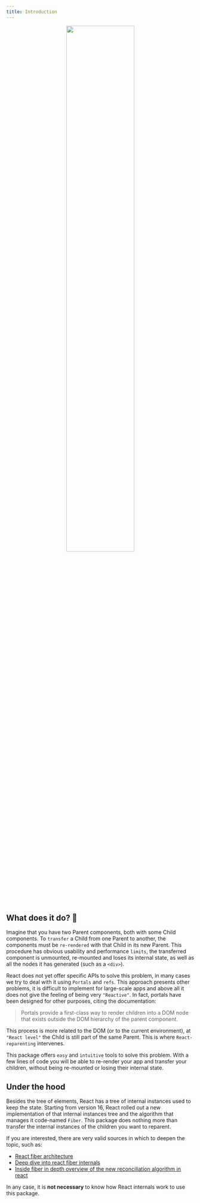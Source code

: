 ```yaml
---
title: Introduction
---
```



<div align="center">
  <img src={useBaseUrl('gifs/reparenting.gif')} width="60%" />
</div>

## What does it do? 🤨

Imagine that you have two Parent components, both with some Child components. To `transfer` a Child from one Parent to another, the components must be `re-rendered` with that Child in its new Parent. This procedure has obvious usability and performance `limits`, the transferred component is unmounted, re-mounted and loses its internal state, as well as all the nodes it has generated (such as a `<div>`).

React does not yet offer specific APIs to solve this problem, in many cases we try to deal with it using `Portals` and `refs`. This approach presents other problems, it is difficult to implement for large-scale apps and above all it does not give the feeling of being very `"Reactive"`. In fact, portals have been designed for other purposes, citing the documentation:

> Portals provide a first-class way to render children into a DOM node that exists outside the DOM hierarchy of the parent component.

This process is more related to the DOM (or to the current environment), at `"React level"` the Child is still part of the same Parent. This is where `React-reparenting` intervenes.

This package offers `easy` and `intuitive` tools to solve this problem. With a few lines of code you will be able to re-render your app and transfer your children, without being re-mounted or losing their internal state.

## Under the hood

Besides the tree of elements, React has a tree of internal instances used to keep the state. Starting from version 16, React rolled out a new implementation of that internal instances tree and the algorithm that manages it code-named `Fiber`.
This package does nothing more than transfer the internal instances of the children you want to reparent.

If you are interested, there are very valid sources in which to deepen the topic, such as:

- [React fiber architecture](https://github.com/acdlite/react-fiber-architecture)
- [Deep dive into react fiber internals](https://blog.logrocket.com/deep-dive-into-react-fiber-internals)
- [Inside fiber in depth overview of the new reconciliation algorithm in react](https://medium.com/react-in-depth/inside-fiber-in-depth-overview-of-the-new-reconciliation-algorithm-in-react-e1c04700ef6e)

In any case, it is **not necessary** to know how React internals work to use this package.
